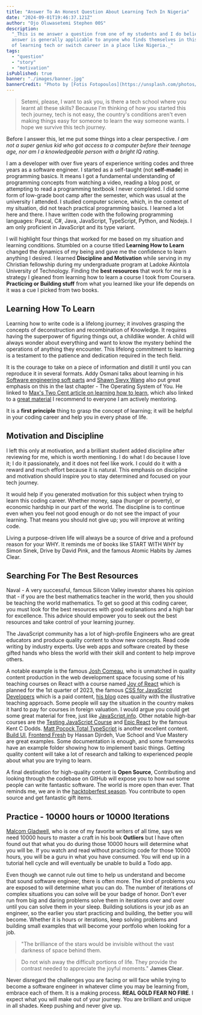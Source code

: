 ```yaml
---
title: "Answer To An Honest Question About Learning Tech In Nigeria"
date: "2024-09-01T19:46:37.121Z"
author: "Ojo Oluwasetemi Stephen 00S"
description:
  "_This is me answer a question from one of my students and I do believe the
  answer is generally applicable to anyone who finds themselves in this position
  of learning tech or switch career in a place like Nigeria._"
tags:
  - "question"
  - "story"
  - "motivation"
isPublished: true
banner: "./images/banner.jpg"
bannerCredit: "Photo by [Fotis Fotopoulos](https://unsplash.com/photos/DuHKoV44prg)"
---
```


> Setemi, please, I want to ask you, is there a tech school where you learnt all
> these skills? Because I'm thinking of how you started this tech journey, tech
> is not easy, the country's conditions aren't even making things easy for
> someone to learn the way someone wants. I hope we survive this tech journey.

Before I answer this, let me put some things into a clear perspective. _I am not
a super genius kid who got access to a computer before their teenage age, nor am
I a knowledgeable person with a bright IQ rating_.

I am a developer with over five years of experience writing codes and three
years as a software engineer. I started as a self-taught (not **self-made**) in
programming basics. It means I got a fundamental understanding of programming
concepts from watching a video, reading a blog post, or attempting to read a
programming textbook I never completed. I did some form of low-grade boot camp
after the semester, which was usual at the university I attended. I studied
computer science, which, in the context of my situation, did not teach practical
programming basics. I learned a lot here and there. I have written code with the
following programming languages: Pascal, C#, Java, JavaScript, TypeScript,
Python, and Nodejs. I am only proficient in JavaScript and its type variant.

I will highlight four things that worked for me based on my situation and
learning conditions. Stumbled on a course titled **Learning How to Learn**
changed the dynamics of my being and gave me the confidence to learn anything I
desired. I learned **Discipline and Motivation** while serving in my Christian
fellowship during my undergraduate program at Ladoke Akintola University of
Technology. Finding the **best resources** that work for me is a strategy I
gleaned from learning how to learn a course I took from Coursera. **Practicing
or Building stuff** from what you learned like your life depends on it was a cue
I picked from two books.

## Learning How To Learn

Learning how to write code is a lifelong journey; it involves grasping the
concepts of deconstruction and recombination of Knowledge. It requires having
the superpower of figuring things out, a childlike wonder. A child will always
wonder about everything and want to know the mystery behind the operations of
anything they encounter. This lifelong commitment to learning is a testament to
the patience and dedication required in the tech field.

It is the courage to take on a piece of information and distill it until you can
reproduce it in several formats. Addy Osmani talks about learning in his
[Software engineering soft parts](https://addyosmani.com/blog/software-engineering-soft-parts/)
and [Shawn Swyx Wang](https://learninpublic.org/) also put great emphasis on
this in the last chapter - The Operating System of You. He linked to
[Max's Two Cent article on learning how to learn](https://max2c.com/learning-how-to-learn/),
which also linked to a
[great material](https://www.coursera.org/learn/learning-how-to-learn) I
recommend to everyone I am actively mentoring.

It is a **first principle** thing to grasp the concept of learning; it will be
helpful in your coding career and help you in every phase of life.

## Motivation and Discipline

I left this only at motivation, and a brilliant student added discipline after
reviewing for me, which is worth mentioning. I do what I do because I love it; I
do it passionately, and it does not feel like work. I could do it with a reward
and much effort because it is natural. This emphasis on discipline and
motivation should inspire you to stay determined and focused on your tech
journey.

It would help if you generated motivation for this subject when trying to learn
this coding career. Whether money, sapa (hunger or poverty), or economic
hardship in our part of the world. The discipline is to continue even when you
feel not good enough or do not see the impact of your learning. That means you
should not give up; you will improve at writing code.

Living a purpose-driven life will always be a source of drive and a profound
reason for your WHY. It reminds me of books like START WITH WHY by Simon Sinek,
Drive by David Pink, and the famous Atomic Habits by James Clear.

## Searching For The Best Resources

Naval - A very successful, famous Silicon Valley investor shares his opinion
that - if you are the best mathematics teacher in the world, then you should be
teaching the world mathematics. To get so good at this coding career, you must
look for the best resources with good explanations and a high bar for
excellence. This advice should empower you to seek out the best resources and
take control of your learning journey.

The JavaScript community has a lot of high-profile Engineers who are great
educators and produce quality content to show new concepts. Read code writing by
industry experts. Use web apps and software created by these gifted hands who
bless the world with their skill and content to help improve others.

A notable example is the famous [Josh Comeau](https://www.joshwcomeau.com/), who
is unmatched in quality content production in the web development space focusing
some of his teaching courses on React with a course named
[Joy of React](https://www.joyofreact.com/) which is planned for the 1st quarter
of 2023, the famous [CSS for JavaScript Developers](https://css-for-js.dev/)
which is a paid content, [his blog](https://www.joshwcomeau.com/) ozes quality
with the illustrative teaching approach. Some people will say the situation in
the country makes it hard to pay for courses in foreign valuation. I would argue
you could get some great material for free, just like
[JavaScript.info](https://javascript.info). Other notable high-bar courses are
the [Testing JavaScript Course](https://testingjavascript.com/) and
[Epic React](https://epicreact.dev/) by the famous Kent C Dodds.
[Matt Pocock Total TypeScript](https://www.totaltypescript.com/) is another
excellent content. [Build UI](https://buildui.com/),
[Frontend Fresh](https://frontendfresh.com) by Hassan Djirdeh, Vue School and
Vue Mastery are great examples. Some documentation is enough, and some
frameworks have an example folder showing how to implement basic things. Getting
quality content will take a lot of research and talking to experienced people
about what you are trying to learn.

A final destination for high-quality content is **Open Source**, Contributing
and looking through the codebase on GitHub will expose you to how `mad` some
people can write fantastic software. The world is more open than ever. That
reminds me, we are in the [hacktoberfest season](https://hacktoberfest.com/).
You contribute to open source and get fantastic gift items.

## Practice - 10000 hours or 10000 Iterations

[Malcom Gladwell](https://www.gladwellbooks.com/), who is one of my favorite
writers of all time, says we need 10000 hours to master a craft in his book
**Outliers** but I have often found out that what you do during those 10000
hours will determine what you will be. If you watch and read without practicing
code for those 10000 hours, you will be a guru in what you have consumed. You
will end up in a tutorial hell cycle and will eventually be unable to build a
Todo app.

Even though we cannot rule out time to help us understand and become that sound
software engineer, there is often more. The kind of problems you are exposed to
will determine what you can do. The number of iterations of complex situations
you can solve will be your badge of honor. Don't ever run from big and daring
problems solve them in iterations over and over until you can solve them in your
sleep. Building solutions is your job as an engineer, so the earlier you start
practicing and building, the better you will become. Whether it is hours or
iterations, keep solving problems and building small examples that will become
your portfolio when looking for a job.

> "The brilliance of the stars would be invisible without the vast darkness of
> space behind them.

> Do not wish away the difficult portions of life. They provide the contrast
> needed to appreciate the joyful moments." **James Clear**.

Never disregard the challenges you are facing or will face while trying to
become a software engineer in whatever clime you may be learning from, embrace
each of them. It is a making process. **REAL GOLD FEAR NO FIRE**. I expect what
you will make out of your journey. You are brilliant and unique in all shades.
Keep pushing and never give up.
